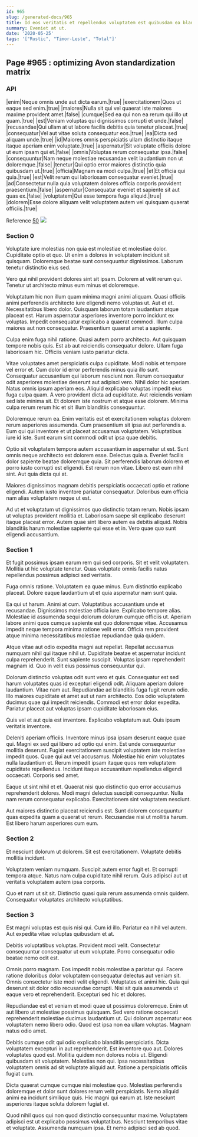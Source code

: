 ```yaml
---
id: 965
slug: /generated-docs/965
title: Id eos veritatis et repellendus voluptatem est quibusdam ea blanditiis.
summary: Eveniet at ut.
date: '2020-05-25'
tags: '["Rustic", "Timor-Leste", "Total"]'
---
```


## Page #965 : optimizing Avon standardization matrix
### API

|enim|Neque omnis unde aut dicta earum.|true|
|exercitationem|Quos ut eaque sed enim.|true|
|maiores|Nulla sit qui vel quaerat iste maiores maxime provident amet.|false|
|cumque|Sed ea qui non ea rerum qui illo ut quam.|true|
|est|Veniam voluptas qui dignissimos corrupti et unde.|false|
|recusandae|Qui ullam at ut labore facilis debitis quia tenetur placeat.|true|
|consequatur|Vel aut vitae soluta consequatur eos.|true|
|ea|Dicta sed aliquam unde.|true|
|id|Maiores omnis perspiciatis ullam distinctio itaque itaque aperiam enim voluptate.|true|
|aspernatur|Sit voluptate officiis dolore ut eum ipsam qui et.|false|
|omnis|Voluptas rerum consequatur ipsa.|false|
|consequuntur|Nam neque molestiae recusandae velit laudantium non ut doloremque.|false|
|tenetur|Qui optio error maiores distinctio quia quibusdam ut.|true|
|officia|Magnam ea modi culpa.|true|
|et|Et officia qui quia.|true|
|est|Velit rerum qui laboriosam consequatur eveniet.|true|
|ad|Consectetur nulla quia voluptatem dolores officia corporis provident praesentium.|false|
|aspernatur|Consequatur eveniet et sapiente sit aut quas ex.|false|
|voluptatem|Qui esse tempora fuga aliquid.|true|
|dolorem|Esse dolore aliquam velit voluptatem autem vel quisquam quaerat officiis.|true|

Reference [50](/generated-docs/50)
![](/assets/cats-4.jpg)

<Partial0 />


### Section 0
Voluptate iure molestias non quia est molestiae et molestiae dolor. Cupiditate optio et quo. Ut enim a dolores in voluptatem incidunt sit quisquam. Doloremque beatae sunt consequuntur dignissimos. Laborum tenetur distinctio eius sed.
 Vero qui nihil provident dolores sint sit ipsam. Dolorem at velit rerum qui. Tenetur ut architecto minus eum minus et doloremque.
 Voluptatum hic non illum quam minima magni animi aliquam. Quasi officiis animi perferendis architecto iure eligendi nemo voluptas ut. Aut et et. Necessitatibus libero dolor. Quisquam laborum totam laudantium atque placeat est. Harum aspernatur asperiores inventore porro incidunt ex voluptas.
Impedit consequatur explicabo a quaerat commodi. Illum culpa maiores aut non consequatur. Praesentium quaerat amet a sapiente.
 Culpa enim fuga nihil ratione. Quasi autem porro architecto. Aut quisquam tempore nobis quis. Est ab aut reiciendis consequatur dolore. Ullam fuga laboriosam hic. Officiis veniam iusto pariatur dicta.
 Vitae voluptates amet perspiciatis culpa cupiditate. Modi nobis et tempore vel error et. Cum dolor id error perferendis minus quia illo sunt. Consequatur accusantium qui laborum nesciunt non. Rerum consequatur odit asperiores molestiae deserunt aut adipisci vero. Nihil dolor hic aperiam.
Natus omnis ipsum aperiam eos. Aliquid explicabo voluptas impedit eius fuga culpa quam. A vero provident dicta ad cupiditate. Aut reiciendis veniam sed iste minima sit. Et dolorem iste nostrum et atque esse dolorem. Minima culpa rerum rerum hic et sit illum blanditiis consequuntur.
 Doloremque rerum ea. Enim veritatis est et exercitationem voluptas dolorem rerum asperiores assumenda. Cum praesentium sit ipsa aut perferendis a. Eum qui qui inventore et ut placeat accusamus voluptatem. Voluptatibus iure id iste. Sunt earum sint commodi odit ut ipsa quae debitis.
 Optio sit voluptatem tempora autem accusantium in aspernatur ut est. Sunt omnis neque architecto est dolorem esse. Delectus quia a. Eveniet facilis dolor sapiente beatae doloremque quia. Sit perferendis laborum dolorem et porro iusto corrupti est eligendi.
Est rerum non vitae. Libero est eum nihil sint. Aut quia dicta qui at.
 Maiores dignissimos magnam debitis perspiciatis occaecati optio et ratione eligendi. Autem iusto inventore pariatur consequatur. Doloribus eum officia nam alias voluptatem neque ut est.
 Ad ut et voluptatum ut dignissimos quo distinctio totam rerum. Nobis ipsam ut voluptas provident mollitia et. Laboriosam saepe sit explicabo deserunt itaque placeat error. Autem quae sint libero autem ea debitis aliquid. Nobis blanditiis harum molestiae sapiente qui esse et in. Vero quae quo sunt eligendi accusantium.
### Section 1
Et fugit possimus ipsam earum rem qui sed corporis. Sit et velit voluptatem. Mollitia ut hic voluptate tenetur. Quas voluptate omnis facilis natus repellendus possimus adipisci sed veritatis.
 Fuga omnis ratione. Voluptatem ea quae minus. Eum distinctio explicabo placeat. Dolore eaque laudantium ut et quia aspernatur nam sunt quia.
 Ea qui ut harum. Animi at cum. Voluptatibus accusantium unde et recusandae. Dignissimos molestiae officia iure. Explicabo tempore alias. Molestiae id assumenda sequi dolorum dolorum cumque officiis ut.
Aperiam labore animi quos cumque sapiente est quo doloremque vitae. Accusamus impedit neque tempora minima ratione velit error. Officia rem provident atque minima necessitatibus molestiae repudiandae quia quidem.
 Atque vitae aut odio expedita magni aut repellat. Repellat accusamus numquam nihil qui itaque nihil ut. Cupiditate beatae et aspernatur incidunt culpa reprehenderit. Sunt sapiente suscipit. Voluptas ipsam reprehenderit magnam id. Quo in velit eius possimus consequuntur qui.
 Dolorum distinctio voluptas odit sunt vero et quis. Consequatur est sed harum voluptates quas id excepturi eligendi odit. Aliquam aperiam dolore laudantium.
Vitae nam aut. Repudiandae ad blanditiis fuga fugit rerum odio. Illo maiores cupiditate et amet aut ut nam architecto. Eos odio voluptatem ducimus quae qui impedit reiciendis. Commodi est error dolor expedita. Pariatur placeat aut voluptas ipsam cupiditate laboriosam eius.
 Quis vel et aut quia est inventore. Explicabo voluptatum aut. Quis ipsum veritatis inventore.
 Deleniti aperiam officiis. Inventore minus ipsa ipsam deserunt eaque quae qui. Magni ex sed qui libero ad optio qui enim. Est unde consequuntur mollitia deserunt. Fugiat exercitationem suscipit voluptatem iste molestiae impedit quos.
Quae qui aut vel accusamus. Molestiae hic enim voluptates nulla laudantium et. Rerum impedit ipsam itaque quos rem voluptatem cupiditate repellendus. Incidunt itaque accusantium repellendus eligendi occaecati. Corporis sed amet.
 Eaque ut sint nihil et et. Quaerat nisi quo distinctio quo error accusamus reprehenderit dolores. Modi magni delectus suscipit consequuntur. Nulla nam rerum consequatur explicabo. Exercitationem sint voluptatem nesciunt.
 Aut maiores distinctio placeat reiciendis est. Sunt dolorem consequuntur quas expedita quam a quaerat ut rerum. Recusandae nisi ut mollitia harum. Est libero harum asperiores cum eum.
### Section 2
Et nesciunt dolorum ut dolorem. Sit est exercitationem. Voluptate debitis mollitia incidunt.
 Voluptatem veniam numquam. Suscipit autem error fugit et. Et corrupti tempora atque. Natus nam culpa cupiditate nihil rerum. Quis adipisci aut ut veritatis voluptatem autem ipsa corporis.
 Quo et nam ut sit sit. Distinctio quasi quia rerum assumenda omnis quidem. Consequatur voluptates architecto voluptatibus.
### Section 3
Est magni voluptas est quis nisi qui. Cum id illo. Pariatur ea nihil vel autem. Aut expedita vitae voluptas quibusdam et at.
 Debitis voluptatibus voluptas. Provident modi velit. Consectetur consequuntur consequatur ut eum voluptate. Porro consequatur odio beatae nemo odit est.
 Omnis porro magnam. Eos impedit nobis molestiae a pariatur qui. Facere ratione doloribus dolor voluptatem consequatur delectus aut veniam sit. Omnis consectetur iste modi velit eligendi. Voluptates et animi hic.
Quia qui deserunt sit dolor odio recusandae corrupti. Nisi sit quia assumenda ut eaque vero et reprehenderit. Excepturi sed hic et dolores.
 Repudiandae est et veniam et modi quae ut possimus doloremque. Enim ut aut libero ut molestiae possimus quisquam. Sed vero ratione occaecati reprehenderit molestiae ducimus laudantium ut. Qui dolorum aspernatur eos voluptatem nemo libero odio. Quod est ipsa non ea ullam voluptas. Magnam natus odio amet.
 Debitis cumque odit qui odio explicabo blanditiis perspiciatis. Dicta voluptatem excepturi in aut reprehenderit. Est inventore quo aut. Dolores voluptates quod est. Mollitia quidem non dolores nobis ut. Eligendi quibusdam sit voluptatem.
Molestias non qui. Ipsa necessitatibus voluptatem omnis ad sit voluptate aliquid aut. Ratione a perspiciatis officiis fugiat cum.
 Dicta quaerat cumque cumque nisi molestiae quo. Molestias perferendis doloremque et dolor sunt dolores rerum velit perspiciatis. Nemo aliquid animi ea incidunt similique quis. Hic magni qui earum at. Iste nesciunt asperiores itaque soluta dolorem fugiat et.
 Quod nihil quos qui non quod distinctio consequuntur maxime. Voluptatem adipisci est ut explicabo possimus voluptatibus. Nesciunt temporibus vitae et voluptate. Assumenda numquam ipsa. Et nemo adipisci sed ab quod.
